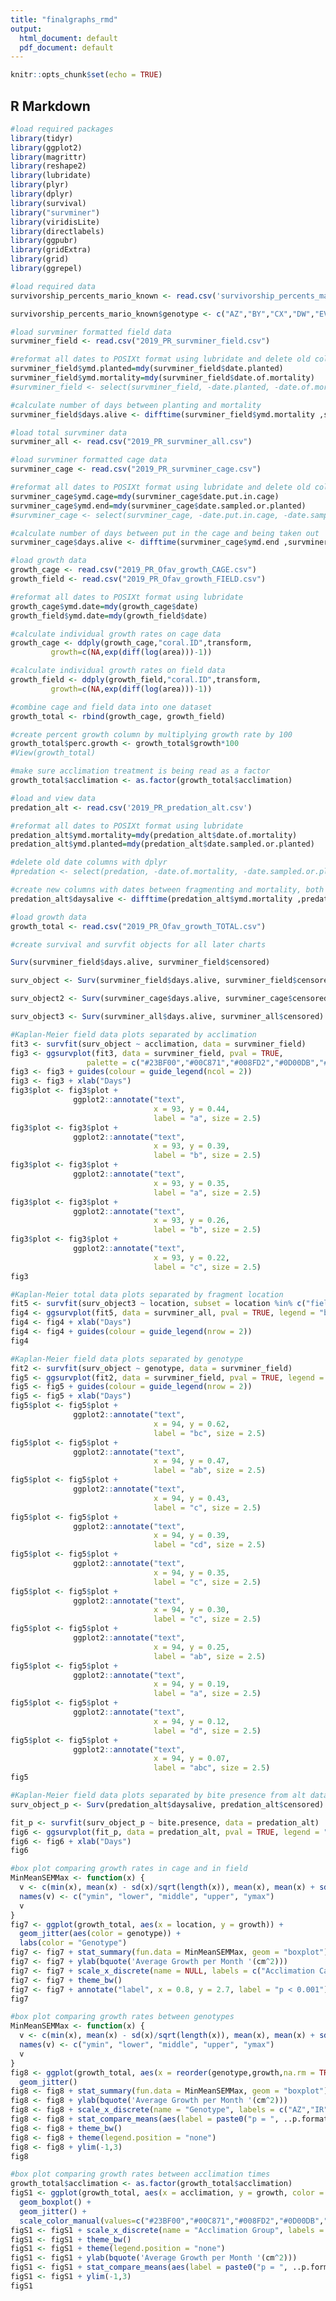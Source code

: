 ```yaml
---
title: "finalgraphs_rmd"
output:
  html_document: default
  pdf_document: default
---
```


```r
knitr::opts_chunk$set(echo = TRUE)
```

## R Markdown

```r
#load required packages
library(tidyr)
library(ggplot2)
library(magrittr)
library(reshape2)
library(lubridate)
library(plyr)
library(dplyr)
library(survival)
library("survminer")
library(viridisLite)
library(directlabels)
library(ggpubr)
library(gridExtra)
library(grid)
library(ggrepel)
```

```r
#load required data
survivorship_percents_mario_known <- read.csv('survivorship_percents_mario_known')

survivorship_percents_mario_known$genotype <- c("AZ","BY","CX","DW","EV","FU","GT","HS","IR","JQ")

#load survminer formatted field data
survminer_field <- read.csv("2019_PR_survminer_field.csv")

#reformat all dates to POSIXt format using lubridate and delete old columns
survminer_field$ymd.planted=mdy(survminer_field$date.planted)
survminer_field$ymd.mortality=mdy(survminer_field$date.of.mortality)
#survminer_field <- select(survminer_field, -date.planted, -date.of.mortality)

#calculate number of days between planting and mortality 
survminer_field$days.alive <- difftime(survminer_field$ymd.mortality ,survminer_field$ymd.planted , units = c("days"))

#load total survminer data
survminer_all <- read.csv("2019_PR_survminer_all.csv")

#load survminer formatted cage data
survminer_cage <- read.csv("2019_PR_survminer_cage.csv")

#reformat all dates to POSIXt format using lubridate and delete old columns
survminer_cage$ymd.cage=mdy(survminer_cage$date.put.in.cage)
survminer_cage$ymd.end=mdy(survminer_cage$date.sampled.or.planted)
#survminer_cage <- select(survminer_cage, -date.put.in.cage, -date.sampled.or.planted)

#calculate number of days between put in the cage and being taken out
survminer_cage$days.alive <- difftime(survminer_cage$ymd.end ,survminer_cage$ymd.cage , units = c("days"))

#load growth data
growth_cage <- read.csv("2019_PR_Ofav_growth_CAGE.csv")
growth_field <- read.csv("2019_PR_Ofav_growth_FIELD.csv")

#reformat all dates to POSIXt format using lubridate
growth_cage$ymd.date=mdy(growth_cage$date)
growth_field$ymd.date=mdy(growth_field$date)

#calculate individual growth rates on cage data
growth_cage <- ddply(growth_cage,"coral.ID",transform,
         growth=c(NA,exp(diff(log(area)))-1))

#calculate individual growth rates on field data
growth_field <- ddply(growth_field,"coral.ID",transform,
         growth=c(NA,exp(diff(log(area)))-1))

#combine cage and field data into one dataset
growth_total <- rbind(growth_cage, growth_field)

#create percent growth column by multiplying growth rate by 100 
growth_total$perc.growth <- growth_total$growth*100
#View(growth_total)

#make sure acclimation treatment is being read as a factor 
growth_total$acclimation <- as.factor(growth_total$acclimation)

#load and view data
predation_alt <- read.csv('2019_PR_predation_alt.csv')

#reformat all dates to POSIXt format using lubridate
predation_alt$ymd.mortality=mdy(predation_alt$date.of.mortality)
predation_alt$ymd.planted=mdy(predation_alt$date.sampled.or.planted)

#delete old date columns with dplyr
#predation <- select(predation, -date.of.mortality, -date.sampled.or.planted)

#create new columns with dates between fragmenting and mortality, both known and assumed
predation_alt$daysalive <- difftime(predation_alt$ymd.mortality ,predation_alt$ymd.planted , units = c("days"))

#load growth data
growth_total <- read.csv("2019_PR_Ofav_growth_TOTAL.csv")
```

```r
#create survival and survfit objects for all later charts

Surv(survminer_field$days.alive, survminer_field$censored)

surv_object <- Surv(survminer_field$days.alive, survminer_field$censored)

surv_object2 <- Surv(survminer_cage$days.alive, survminer_cage$censored)

surv_object3 <- Surv(survminer_all$days.alive, survminer_all$censored)
```

```r
#Kaplan-Meier field data plots separated by acclimation
fit3 <- survfit(surv_object ~ acclimation, data = survminer_field)
fig3 <- ggsurvplot(fit3, data = survminer_field, pval = TRUE, 
                 palette = c("#23BF00","#00C871","#008FD2","#0D00DB","#B900E5"), legend = "bottom", legend.title = "Acclimation Group", legend.labs = c("Group 1: Three Months","Group 2: Two Months","Group 3: One Month","Group 4: Two Weeks","Group 5: No Acclimation")) 
fig3 <- fig3 + guides(colour = guide_legend(ncol = 2))
fig3 <- fig3 + xlab("Days") 
fig3$plot <- fig3$plot + 
              ggplot2::annotate("text", 
                                x = 93, y = 0.44,
                                label = "a", size = 2.5)
fig3$plot <- fig3$plot + 
              ggplot2::annotate("text", 
                                x = 93, y = 0.39,
                                label = "b", size = 2.5)
fig3$plot <- fig3$plot + 
              ggplot2::annotate("text", 
                                x = 93, y = 0.35,
                                label = "a", size = 2.5)
fig3$plot <- fig3$plot + 
              ggplot2::annotate("text", 
                                x = 93, y = 0.26,
                                label = "b", size = 2.5)
fig3$plot <- fig3$plot + 
              ggplot2::annotate("text", 
                                x = 93, y = 0.22,
                                label = "c", size = 2.5)
fig3
```

```r
#Kaplan-Meier total data plots separated by fragment location
fit5 <- survfit(surv_object3 ~ location, subset = location %in% c("field","cage"), data = survminer_all)
fig4 <- ggsurvplot(fit5, data = survminer_all, pval = TRUE, legend = "bottom", legend.title = "Fragment Location", legend.labs = c("Cage","Outplanting"), xlim = c(0, 85))
fig4 <- fig4 + xlab("Days")
fig4 <- fig4 + guides(colour = guide_legend(nrow = 2))
fig4
```


```r
#Kaplan-Meier field data plots separated by genotype
fit2 <- survfit(surv_object ~ genotype, data = survminer_field)
fig5 <- ggsurvplot(fit2, data = survminer_field, pval = TRUE, legend = "bottom", legend.title = "Genotype", legend.labs = c("AZ","BY","CX","DW","EV","FU","GT","HS","IR","JQ"), xlim = c(0, 100))
fig5 <- fig5 + guides(colour = guide_legend(nrow = 2))
fig5 <- fig5 + xlab("Days")
fig5$plot <- fig5$plot + 
              ggplot2::annotate("text", 
                                x = 94, y = 0.62,
                                label = "bc", size = 2.5)
fig5$plot <- fig5$plot + 
              ggplot2::annotate("text", 
                                x = 94, y = 0.47,
                                label = "ab", size = 2.5)
fig5$plot <- fig5$plot + 
              ggplot2::annotate("text", 
                                x = 94, y = 0.43,
                                label = "c", size = 2.5)
fig5$plot <- fig5$plot + 
              ggplot2::annotate("text", 
                                x = 94, y = 0.39,
                                label = "cd", size = 2.5)
fig5$plot <- fig5$plot + 
              ggplot2::annotate("text", 
                                x = 94, y = 0.35,
                                label = "c", size = 2.5)
fig5$plot <- fig5$plot + 
              ggplot2::annotate("text", 
                                x = 94, y = 0.30,
                                label = "c", size = 2.5)
fig5$plot <- fig5$plot + 
              ggplot2::annotate("text", 
                                x = 94, y = 0.25,
                                label = "ab", size = 2.5)
fig5$plot <- fig5$plot + 
              ggplot2::annotate("text", 
                                x = 94, y = 0.19,
                                label = "a", size = 2.5)
fig5$plot <- fig5$plot + 
              ggplot2::annotate("text", 
                                x = 94, y = 0.12,
                                label = "d", size = 2.5)
fig5$plot <- fig5$plot + 
              ggplot2::annotate("text", 
                                x = 94, y = 0.07,
                                label = "abc", size = 2.5)
fig5
```


```r
#Kaplan-Meier field data plots separated by bite presence from alt data
surv_object_p <- Surv(predation_alt$daysalive, predation_alt$censored)

fit_p <- survfit(surv_object_p ~ bite.presence, data = predation_alt)
fig6 <- ggsurvplot(fit_p, data = predation_alt, pval = TRUE, legend = "bottom", legend.title = "Bite Presence", legend.labs = c("No predation", "Predation"), xlim = c(0, 85))
fig6 <- fig6 + xlab("Days")
fig6
```


```r
#box plot comparing growth rates in cage and in field
MinMeanSEMMax <- function(x) {
  v <- c(min(x), mean(x) - sd(x)/sqrt(length(x)), mean(x), mean(x) + sd(x)/sqrt(length(x)), max(x))
  names(v) <- c("ymin", "lower", "middle", "upper", "ymax")
  v
}
fig7 <- ggplot(growth_total, aes(x = location, y = growth)) +
  geom_jitter(aes(color = genotype)) + 
  labs(color = "Genotype")
fig7 <- fig7 + stat_summary(fun.data = MinMeanSEMMax, geom = "boxplot")
fig7 <- fig7 + ylab(bquote('Average Growth per Month '(cm^2)))
fig7 <- fig7 + scale_x_discrete(name = NULL, labels = c("Acclimation Cage","Outplanting"))
fig7 <- fig7 + theme_bw()
fig7 <- fig7 + annotate("label", x = 0.8, y = 2.7, label = "p < 0.001")
fig7
```


```r
#box plot comparing growth rates between genotypes
MinMeanSEMMax <- function(x) {
  v <- c(min(x), mean(x) - sd(x)/sqrt(length(x)), mean(x), mean(x) + sd(x)/sqrt(length(x)), max(x))
  names(v) <- c("ymin", "lower", "middle", "upper", "ymax")
  v
}
fig8 <- ggplot(growth_total, aes(x = reorder(genotype,growth,na.rm = TRUE), y = growth, color = genotype)) +
  geom_jitter() 
fig8 <- fig8 + stat_summary(fun.data = MinMeanSEMMax, geom = "boxplot")
fig8 <- fig8 + ylab(bquote('Average Growth per Month '(cm^2)))
fig8 <- fig8 + scale_x_discrete(name = "Genotype", labels = c("AZ","IR","JQ","EV","GT","CX","DW","BY","FU","HS"))
fig8 <- fig8 + stat_compare_means(aes(label = paste0("p = ", ..p.format..)), label.x = 1, label.y = 250)
fig8 <- fig8 + theme_bw()
fig8 <- fig8 + theme(legend.position = "none")
fig8 <- fig8 + ylim(-1,3)
fig8
```


```r
#box plot comparing growth rates between acclimation times
growth_total$acclimation <- as.factor(growth_total$acclimation)
figS1 <- ggplot(growth_total, aes(x = acclimation, y = growth, color = acclimation)) +
  geom_boxplot() +
  geom_jitter() +
  scale_color_manual(values=c("#23BF00","#00C871","#008FD2","#0D00DB","#B900E5"))
figS1 <- figS1 + scale_x_discrete(name = "Acclimation Group", labels = c("Group 1: Three Months","Group 2: Two Months","Group 3: One Month","Group 4: Two Weeks","Group 5: No Acclimation"))
figS1 <- figS1 + theme_bw()
figS1 <- figS1 + theme(legend.position = "none")
figS1 <- figS1 + ylab(bquote('Average Growth per Month '(cm^2)))
figS1 <- figS1 + stat_compare_means(aes(label = paste0("p = ", ..p.format..)), label.x = 5, label.y = 2.7)
figS1 <- figS1 + ylim(-1,3)
figS1
```
